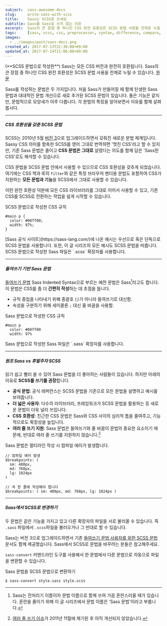 ```yaml
---
subject:  sass-awesome-docs
slug:     write-sass-with-scss
title:    Sass는 SCSS로 쓰세요
subtitle: Sass를 Sass로 쓰지 않는 이유
excerpt:  Sass의 큰 장점 중 하나인 CSS 완전 호환성은 SCSS 문법 사용을 전제로 누릴 수 있습니다.
tags:     [sass, scss, css, preprocessor, syntax, difference, compare, convert, 전처리기, 문법, 비교, 차이, 선택, 변경]
images:
  - ../images/post/sass-docs.png
created_at: 2017-07-13T22:30:00+09:00
updated_at: 2017-07-14T11:06:00+09:00
---
```


<div className="lead">
    (**SCSS 문법으로 작성한**) Sass는 모든 CSS 버전과 완전히 호환됩니다. Sass의 큰 장점 중 하나인 CSS 완전 호환성은 SCSS 문법 사용을 전제로 누릴 수 있습니다.
    <a className="original-link" target="_blank" href="https://sass-lang.com/documentation/file.SASS_REFERENCE.html#Syntax">원문</a>
</div>

Sass를 작성하는 문법은 두 가지입니다. 처음 Sass가 만들어질 때 함께 탄생한 Sass 문법과 대대적인 문법 개선으로 새로 추가된 SCSS 문법이 있습니다.
둘은 기능은 같지만, 문법적으로 모양새가 아주 다릅니다. 각 문법의 특징을 알아보면서 이유를 함께 살펴봅시다.

***

##### CSS 호환성을 갖춘 SCSS 문법
SCSS는 2010년 5월 [버전 3](https://sass-lang.com/documentation/file.SASS_CHANGELOG.html#300)으로 업그레이드하면서 갖춰진 새로운 문법 체계입니다.
Sassy CSS 의미를 함축한 SCSS를 영어 그대로 번역하면 '멋진 CSS'라고 할 수 있지만,
기존 Sass 문법은 줄이고 **CSS 문법은 그대로** 살렸다는 의도를 함께 담은 'Sass한 CSS'로도 해석할 수 있습니다.

CSS 문법을 SCSS 문법 안에서 사용할 수 있으므로 CSS 호환성을 갖추게 되었습니다.
여기에는 CSS 핵과 IE의 `filter`와 같은 특정 브라우저 벤더용 문법도 포함하여 CSS가 지원하는 **모든 문법과 기능**을 SCSS에서 그대로 사용할 수 있습니다.

이런 완전 호환성 덕분에 모든 CSS 라이브러리를 그대로 이어서 사용할 수 있고, 기존 CSS를 SCSS로 전환하는 작업을 쉽게 시작할 수 있습니다.

<p className="code-label code-label-scss">SCSS 문법으로 작성한 CSS 규칙</p>

```scss{numberLines: true}
#main p {
  color: #00ff00;
  width: 97%;
}
```

<div className="p-small">
    [Sass 공식 사이트](https://sass-lang.com/)에 나온 예시는 우선으로 혹은 단독으로 SCSS 문법을 사용합니다.
    또한, 이 글 시리즈의 모든 예시도 SCSS 문법을 따릅니다. SCSS 문법으로 작성한 Sass 파일은 `.scss` 확장자를 사용합니다.
</div>

***

##### 들여쓰기 기반 Sass 문법

[들여쓰기 문법](https://sass-lang.com/documentation/file.INDENTED_SYNTAX.html) <SideBySide>Sass Indented Syntax</SideBySide>으로 부르는 예전 문법은 Sass[^sass]라고도 합니다.
이 문법은 CSS를 좀 더 **간편히 작성**하는 데 초점을 둡니다.

- 규칙 중첩을 나타내기 위해 중괄호 `{}`가 아니라 들여쓰기로 대신함.
- 속성을 구분하기 위해 세미콜론 `;` 대신 줄 바꿈을 사용함.

<p className="code-label code-label-sass">Sass 문법으로 작성한 CSS 규칙</p>

```sass{numberLines: true}
#main p
  color: #00ff00
  width: 97%
```

<div className="p-small">
    Sass 문법으로 작성한 Sass 파일은 `.sass` 확장자를 사용합니다.
</div>

***

##### 원조 Sass vs 후발주자 SCSS
읽기 쉽고 빨리 쓸 수 있어 Sass 문법을 더 좋아하는 사람들이 있습니다.
하지만 아래의 이유로 **SCSS를 쓰기를 권장**합니다.

- **공식 문법**: 공식 레퍼런스는 SCSS 문법을 기준으로 모든 문법을 설명하고 예시를 보여줍니다.
- **더 넓은 사용자**: 다수의 라이브러리, 프레임워크가 SCSS 문법을 활용하는 등 새로운 문법이 더욱 널리 쓰입니다.
- **CSS 호환성**: 친근한 CSS 문법은 Sass와 CSS 사이의 심리적 틈을 줄여주고, 기능적으로도 확장성을 높입니다.
- **여러 줄 쓰기 지원**: Sass 문법은 들여쓰기와 줄 바꿈이 문법의 중요한 요소이기 때문에, 반대로 여러 줄 쓰기를 지원하지 않습니다.[^multiline]

<p className="code-label code-label-sass">Sass 문법은 멀티라인 작성 시 컴파일 에러가 발생합니다.</p>

```sass{numberLines: true}
// 컴파일 에러 발생
$breakpoints: (
  sm: 480px,
  md: 768px,
  lg: 1024px
)

// 꼭 한 줄에 작성해야 합니다
$breakpoints: ( sm: 480px, md: 768px, lg: 1024px )
```

***

##### Sass에서 SCSS로 변경하기

두 문법은 같은 기능을 가지고 있고 다른 확장자의 파일을 서로 불러올 수 있습니다.
즉 `.sass` 파일에서 `.scss`파일을 불러오거나 그 반대로 할 수 있습니다.

Sass는 버전 3으로 업그레이드하면서 기존 [들여쓰기 문법 사용자를 위한 SCSS 문법](https://sass-lang.com/documentation/file.SCSS_FOR_SASS_USERS.html) 문서도 함께 제공했습니다.
Sass에서 SCSS로 문법을 바꾸려는 분들은 참고해주세요.

`sass-convert` 커맨드라인 도구를 사용해서 한 문법에서 다른 문법으로 자동으로 파일을 변환할 수 있습니다.

<p className="code-label">Sass 문법을 SCSS 문법으로 변환하기</p>

```
$ sass-convert style.sass style.scss
```

[^sass]: Sass는 전처리기 이름이자 문법 이름으로 함께 쓰여 가끔 혼란스러울 때가 있습니다. 혼란을 줄이기 위해 이 글 시리즈에서 문법 이름은 'Sass 문법'이라고 부릅니다.
[^multiline]: [여러 줄 쓰기 이슈](https://github.com/sass/sass/issues/216)가 2011년 11월에 제기된 후 아직 개선되지 않았습니다.
